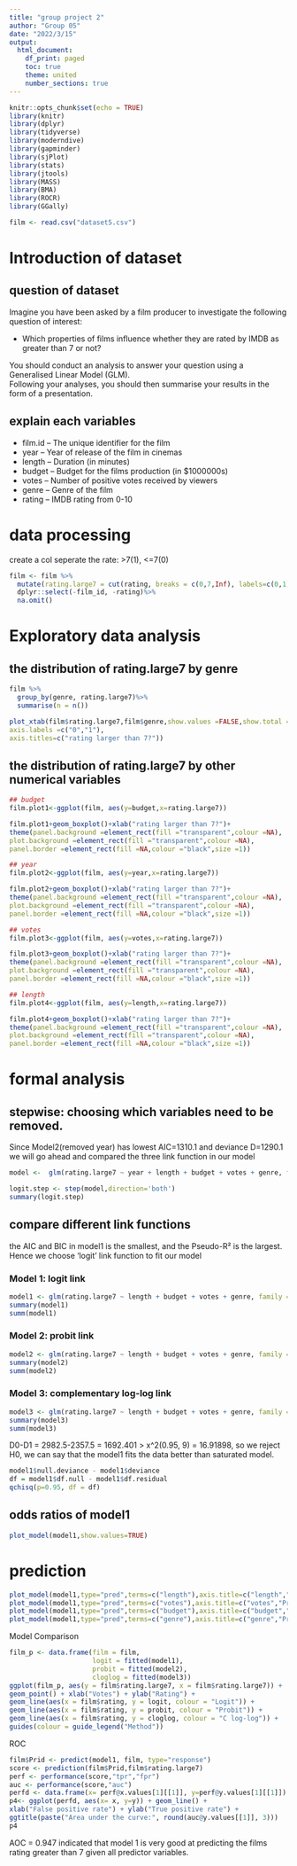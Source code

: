 ```yaml
---
title: "group project 2"
author: "Group 05"
date: "2022/3/15"
output:   
  html_document:
    df_print: paged
    toc: true
    theme: united
    number_sections: true
---
```


```r
knitr::opts_chunk$set(echo = TRUE)
library(knitr)
library(dplyr)
library(tidyverse)
library(moderndive)
library(gapminder)
library(sjPlot)
library(stats)
library(jtools)
library(MASS)
library(BMA)
library(ROCR)
library(GGally)
```

```r
film <- read.csv("dataset5.csv")
```
# Introduction of dataset
## question of dataset
Imagine you have been asked by a film producer to investigate the following question of interest:

* Which properties of films influence whether they are rated by IMDB as greater than 7 or not?

You should conduct an analysis to answer your question using a Generalised Linear Model (GLM). <br>
Following your analyses, you should then summarise your results in the form of a presentation.

## explain each variables
* film.id – The unique identifier for the film
* year – Year of release of the film in cinemas
* length – Duration (in minutes)
* budget – Budget for the films production (in $1000000s)
* votes – Number of positive votes received by viewers
* genre – Genre of the film
* rating – IMDB rating from 0-10

# data processing
create a col seperate the rate: >7(1), <=7(0)
```r
film <- film %>%
  mutate(rating.large7 = cut(rating, breaks = c(0,7,Inf), labels=c(0,1))) %>%
  dplyr::select(-film_id, -rating)%>%
  na.omit()
```


# Exploratory data analysis
## the distribution of rating.large7 by genre
```r
film %>%
  group_by(genre, rating.large7)%>%
  summarise(n = n())
```
```r
plot_xtab(film$rating.large7,film$genre,show.values =FALSE,show.total =FALSE,
axis.labels =c("0","1"),
axis.titles=c("rating larger than 7?"))
```

## the distribution of rating.large7 by other numerical variables
```r
## budget
film.plot1<-ggplot(film, aes(y=budget,x=rating.large7))

film.plot1+geom_boxplot()+xlab("rating larger than 7?")+
theme(panel.background =element_rect(fill ="transparent",colour =NA),
plot.background =element_rect(fill ="transparent",colour =NA),
panel.border =element_rect(fill =NA,colour ="black",size =1))

## year
film.plot2<-ggplot(film, aes(y=year,x=rating.large7))

film.plot2+geom_boxplot()+xlab("rating larger than 7?")+
theme(panel.background =element_rect(fill ="transparent",colour =NA),
plot.background =element_rect(fill ="transparent",colour =NA),
panel.border =element_rect(fill =NA,colour ="black",size =1))

## votes
film.plot3<-ggplot(film, aes(y=votes,x=rating.large7))

film.plot3+geom_boxplot()+xlab("rating larger than 7?")+
theme(panel.background =element_rect(fill ="transparent",colour =NA),
plot.background =element_rect(fill ="transparent",colour =NA),
panel.border =element_rect(fill =NA,colour ="black",size =1))

## length
film.plot4<-ggplot(film, aes(y=length,x=rating.large7))

film.plot4+geom_boxplot()+xlab("rating larger than 7?")+
theme(panel.background =element_rect(fill ="transparent",colour =NA),
plot.background =element_rect(fill ="transparent",colour =NA),
panel.border =element_rect(fill =NA,colour ="black",size =1))
```




# formal analysis
## stepwise: choosing which variables need to be removed. 
Since Model2(removed year) has lowest AIC=1310.1 and deviance D=1290.1 we will go ahead and compared the three link function in our model
```r
model <-  glm(rating.large7 ~ year + length + budget + votes + genre, family = binomial(link = "logit"), data = film)

logit.step <- step(model,direction='both')
summary(logit.step)
```

## compare different link functions
the AIC and BIC in model1 is the smallest, and the Pseudo-R² is the largest. Hence we choose 'logit' link function to fit our model

### Model 1: logit link
```r
model1 <- glm(rating.large7 ~ length + budget + votes + genre, family = binomial(link = "logit"), data = film)
summary(model1)
summ(model1)
```
### Model 2: probit link
```r
model2 <- glm(rating.large7 ~ length + budget + votes + genre, family = binomial(link = "probit"), data = film)
summary(model2)
summ(model2)
```
### Model 3: complementary log-log link
```r
model3 <- glm(rating.large7 ~ length + budget + votes + genre, family = binomial(link = "cloglog"), data = film)
summary(model3)
summ(model3)
```

D0-D1 = 2982.5-2357.5 = 1692.401 >  x^2(0.95, 9) = 16.91898, so we reject H0, we can say that the model1 fits the data better than saturated model.
```r
model1$null.deviance - model1$deviance
df = model1$df.null - model1$df.residual
qchisq(p=0.95, df = df)
```

## odds ratios of model1
```r
plot_model(model1,show.values=TRUE)
```

# prediction
```r
plot_model(model1,type="pred",terms=c("length"),axis.title=c("length","Prob(rating above 7)"))
plot_model(model1,type="pred",terms=c("votes"),axis.title=c("votes","Prob(rating above 7)"))
plot_model(model1,type="pred",terms=c("budget"),axis.title=c("budget","Prob(rating above 7)"))
plot_model(model1,type="pred",terms=c("genre"),axis.title=c("genre","Prob(rating above 7)"))
```



Model Comparison
```r
film_p <- data.frame(film = film,
                     logit = fitted(model1),
                     probit = fitted(model2),
                     cloglog = fitted(model3))
ggplot(film_p, aes(y = film$rating.large7, x = film$rating.large7)) +
geom_point() + xlab("Votes") + ylab("Rating") +
geom_line(aes(x = film$rating, y = logit, colour = "Logit")) +
geom_line(aes(x = film$rating, y = probit, colour = "Probit")) +
geom_line(aes(x = film$rating, y = cloglog, colour = "C log-log")) +
guides(colour = guide_legend("Method"))

```





ROC
```r
film$Prid <- predict(model1, film, type="response")
score <- prediction(film$Prid,film$rating.large7)
perf <- performance(score,"tpr","fpr")
auc <- performance(score,"auc")
perfd <- data.frame(x= perf@x.values[1][[1]], y=perf@y.values[1][[1]])
p4<- ggplot(perfd, aes(x= x, y=y)) + geom_line() +
xlab("False positive rate") + ylab("True positive rate") +
ggtitle(paste("Area under the curve:", round(auc@y.values[[1]], 3)))
p4
```

AOC = 0.947 indicated that model 1 is very good at predicting the films rating greater than 7 given all predictor variables. 


